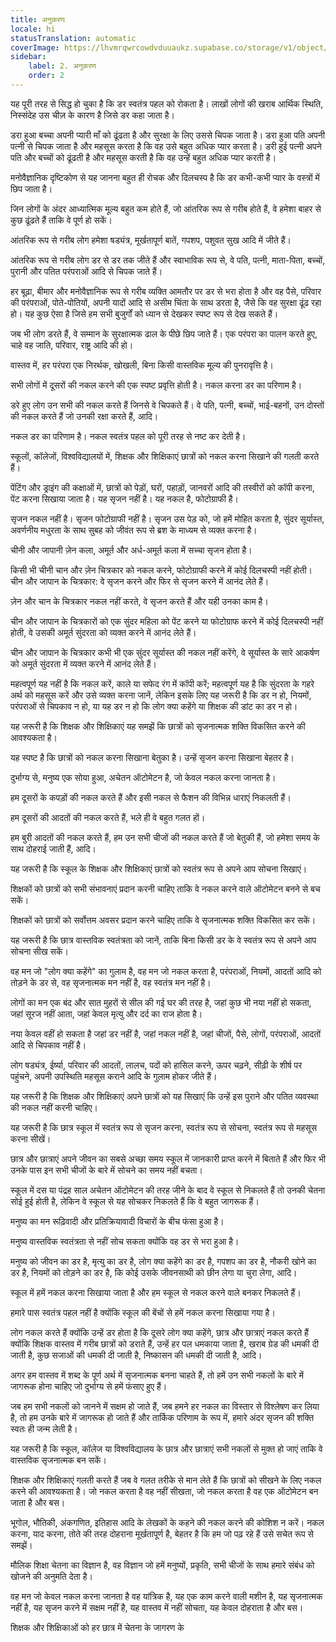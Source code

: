 ```yaml
---
title: अनुकरण
locale: hi
statusTranslation: automatic
coverImage: https://lhvmrqwrcowdvduuaukz.supabase.co/storage/v1/object/public/strapi-uploads/small_cover-educacion-fundamental.webp-2d51a7828a2b1309555be27f7e2a61a0.webp
sidebar:
    label: 2. अनुकरण
    order: 2
---
```

यह पूरी तरह से सिद्ध हो चुका है कि डर स्वतंत्र पहल को रोकता है। लाखों लोगों की खराब आर्थिक स्थिति, निस्संदेह उस चीज़ के कारण है जिसे डर कहा जाता है।

डरा हुआ बच्चा अपनी प्यारी माँ को ढूंढता है और सुरक्षा के लिए उससे चिपक जाता है। डरा हुआ पति अपनी पत्नी से चिपक जाता है और महसूस करता है कि वह उसे बहुत अधिक प्यार करता है। डरी हुई पत्नी अपने पति और बच्चों को ढूंढती है और महसूस करती है कि वह उन्हें बहुत अधिक प्यार करती है।

मनोवैज्ञानिक दृष्टिकोण से यह जानना बहुत ही रोचक और दिलचस्प है कि डर कभी-कभी प्यार के वस्त्रों में छिप जाता है।

जिन लोगों के अंदर आध्यात्मिक मूल्य बहुत कम होते हैं, जो आंतरिक रूप से गरीब होते हैं, वे हमेशा बाहर से कुछ ढूंढते हैं ताकि वे पूर्ण हो सकें।

आंतरिक रूप से गरीब लोग हमेशा षड्यंत्र, मूर्खतापूर्ण बातें, गपशप, पशुवत सुख आदि में जीते हैं।

आंतरिक रूप से गरीब लोग डर से डर तक जीते हैं और स्वाभाविक रूप से, वे पति, पत्नी, माता-पिता, बच्चों, पुरानी और पतित परंपराओं आदि से चिपक जाते हैं।

हर बूढ़ा, बीमार और मनोवैज्ञानिक रूप से गरीब व्यक्ति आमतौर पर डर से भरा होता है और वह पैसे, परिवार की परंपराओं, पोते-पोतियों, अपनी यादों आदि से असीम चिंता के साथ डरता है, जैसे कि वह सुरक्षा ढूंढ रहा हो। यह कुछ ऐसा है जिसे हम सभी बुजुर्गों को ध्यान से देखकर स्पष्ट रूप से देख सकते हैं।

जब भी लोग डरते हैं, वे सम्मान के सुरक्षात्मक ढाल के पीछे छिप जाते हैं। एक परंपरा का पालन करते हुए, चाहे वह जाति, परिवार, राष्ट्र आदि की हो।

वास्तव में, हर परंपरा एक निरर्थक, खोखली, बिना किसी वास्तविक मूल्य की पुनरावृत्ति है।

सभी लोगों में दूसरों की नकल करने की एक स्पष्ट प्रवृत्ति होती है। नकल करना डर का परिणाम है।

डरे हुए लोग उन सभी की नकल करते हैं जिनसे वे चिपकते हैं। वे पति, पत्नी, बच्चों, भाई-बहनों, उन दोस्तों की नकल करते हैं जो उनकी रक्षा करते हैं, आदि।

नकल डर का परिणाम है। नकल स्वतंत्र पहल को पूरी तरह से नष्ट कर देती है।

स्कूलों, कॉलेजों, विश्वविद्यालयों में, शिक्षक और शिक्षिकाएं छात्रों को नकल करना सिखाने की गलती करते हैं।

पेंटिंग और ड्राइंग की कक्षाओं में, छात्रों को पेड़ों, घरों, पहाड़ों, जानवरों आदि की तस्वीरों को कॉपी करना, पेंट करना सिखाया जाता है। यह सृजन नहीं है। यह नकल है, फोटोग्राफी है।

सृजन नकल नहीं है। सृजन फोटोग्राफी नहीं है। सृजन उस पेड़ को, जो हमें मोहित करता है, सुंदर सूर्यास्त, अवर्णनीय मधुरता के साथ सुबह को जीवंत रूप से ब्रश के माध्यम से व्यक्त करना है।

चीनी और जापानी ज़ेन कला, अमूर्त और अर्ध-अमूर्त कला में सच्चा सृजन होता है।

किसी भी चीनी चान और ज़ेन चित्रकार को नकल करने, फोटोग्राफी करने में कोई दिलचस्पी नहीं होती। चीन और जापान के चित्रकार: वे सृजन करने और फिर से सृजन करने में आनंद लेते हैं।

ज़ेन और चान के चित्रकार नकल नहीं करते, वे सृजन करते हैं और यही उनका काम है।

चीन और जापान के चित्रकारों को एक सुंदर महिला को पेंट करने या फोटोग्राफ करने में कोई दिलचस्पी नहीं होती, वे उसकी अमूर्त सुंदरता को व्यक्त करने में आनंद लेते हैं।

चीन और जापान के चित्रकार कभी भी एक सुंदर सूर्यास्त की नकल नहीं करेंगे, वे सूर्यास्त के सारे आकर्षण को अमूर्त सुंदरता में व्यक्त करने में आनंद लेते हैं।

महत्वपूर्ण यह नहीं है कि नकल करें, काले या सफेद रंग में कॉपी करें; महत्वपूर्ण यह है कि सुंदरता के गहरे अर्थ को महसूस करें और उसे व्यक्त करना जानें, लेकिन इसके लिए यह जरूरी है कि डर न हो, नियमों, परंपराओं से चिपकाव न हो, या यह डर न हो कि लोग क्या कहेंगे या शिक्षक की डांट का डर न हो।

यह जरूरी है कि शिक्षक और शिक्षिकाएं यह समझें कि छात्रों को सृजनात्मक शक्ति विकसित करने की आवश्यकता है।

यह स्पष्ट है कि छात्रों को नकल करना सिखाना बेतुका है। उन्हें सृजन करना सिखाना बेहतर है।

दुर्भाग्य से, मनुष्य एक सोया हुआ, अचेतन ऑटोमेटन है, जो केवल नकल करना जानता है।

हम दूसरों के कपड़ों की नकल करते हैं और इसी नकल से फैशन की विभिन्न धाराएं निकलती हैं।

हम दूसरों की आदतों की नकल करते हैं, भले ही वे बहुत गलत हों।

हम बुरी आदतों की नकल करते हैं, हम उन सभी चीजों की नकल करते हैं जो बेतुकी हैं, जो हमेशा समय के साथ दोहराई जाती हैं, आदि।

यह जरूरी है कि स्कूल के शिक्षक और शिक्षिकाएं छात्रों को स्वतंत्र रूप से अपने आप सोचना सिखाएं।

शिक्षकों को छात्रों को सभी संभावनाएं प्रदान करनी चाहिए ताकि वे नकल करने वाले ऑटोमेटन बनने से बच सकें।

शिक्षकों को छात्रों को सर्वोत्तम अवसर प्रदान करने चाहिए ताकि वे सृजनात्मक शक्ति विकसित कर सकें।

यह जरूरी है कि छात्र वास्तविक स्वतंत्रता को जानें, ताकि बिना किसी डर के वे स्वतंत्र रूप से अपने आप सोचना सीख सकें।

वह मन जो "लोग क्या कहेंगे" का गुलाम है, वह मन जो नकल करता है, परंपराओं, नियमों, आदतों आदि को तोड़ने के डर से, वह सृजनात्मक मन नहीं है, वह स्वतंत्र मन नहीं है।

लोगों का मन एक बंद और सात मुहरों से सील की गई घर की तरह है, जहां कुछ भी नया नहीं हो सकता, जहां सूरज नहीं आता, जहां केवल मृत्यु और दर्द का राज होता है।

नया केवल वहीं हो सकता है जहां डर नहीं है, जहां नकल नहीं है, जहां चीजों, पैसे, लोगों, परंपराओं, आदतों आदि से चिपकाव नहीं है।

लोग षड्यंत्र, ईर्ष्या, परिवार की आदतों, लालच, पदों को हासिल करने, ऊपर चढ़ने, सीढ़ी के शीर्ष पर पहुंचने, अपनी उपस्थिति महसूस कराने आदि के गुलाम होकर जीते हैं।

यह जरूरी है कि शिक्षक और शिक्षिकाएं अपने छात्रों को यह सिखाएं कि उन्हें इस पुराने और पतित व्यवस्था की नकल नहीं करनी चाहिए।

यह जरूरी है कि छात्र स्कूल में स्वतंत्र रूप से सृजन करना, स्वतंत्र रूप से सोचना, स्वतंत्र रूप से महसूस करना सीखें।

छात्र और छात्राएं अपने जीवन का सबसे अच्छा समय स्कूल में जानकारी प्राप्त करने में बिताते हैं और फिर भी उनके पास इन सभी चीजों के बारे में सोचने का समय नहीं बचता।

स्कूल में दस या पंद्रह साल अचेतन ऑटोमेटन की तरह जीने के बाद वे स्कूल से निकलते हैं तो उनकी चेतना सोई हुई होती है, लेकिन वे स्कूल से यह सोचकर निकलते हैं कि वे बहुत जागरूक हैं।

मनुष्य का मन रूढ़िवादी और प्रतिक्रियावादी विचारों के बीच फंसा हुआ है।

मनुष्य वास्तविक स्वतंत्रता से नहीं सोच सकता क्योंकि वह डर से भरा हुआ है।

मनुष्य को जीवन का डर है, मृत्यु का डर है, लोग क्या कहेंगे का डर है, गपशप का डर है, नौकरी खोने का डर है, नियमों को तोड़ने का डर है, कि कोई उसके जीवनसाथी को छीन लेगा या चुरा लेगा, आदि।

स्कूल में हमें नकल करना सिखाया जाता है और हम स्कूल से नकल करने वाले बनकर निकलते हैं।

हमारे पास स्वतंत्र पहल नहीं है क्योंकि स्कूल की बेंचों से हमें नकल करना सिखाया गया है।

लोग नकल करते हैं क्योंकि उन्हें डर होता है कि दूसरे लोग क्या कहेंगे, छात्र और छात्राएं नकल करते हैं क्योंकि शिक्षक वास्तव में गरीब छात्रों को डराते हैं, उन्हें हर पल धमकाया जाता है, खराब ग्रेड की धमकी दी जाती है, कुछ सजाओं की धमकी दी जाती है, निष्कासन की धमकी दी जाती है, आदि।

अगर हम वास्तव में शब्द के पूर्ण अर्थ में सृजनात्मक बनना चाहते हैं, तो हमें उन सभी नकलों के बारे में जागरूक होना चाहिए जो दुर्भाग्य से हमें फंसाए हुए हैं।

जब हम सभी नकलों को जानने में सक्षम हो जाते हैं, जब हमने हर नकल का विस्तार से विश्लेषण कर लिया है, तो हम उनके बारे में जागरूक हो जाते हैं और तार्किक परिणाम के रूप में, हमारे अंदर सृजन की शक्ति स्वतः ही जन्म लेती है।

यह जरूरी है कि स्कूल, कॉलेज या विश्वविद्यालय के छात्र और छात्राएं सभी नकलों से मुक्त हो जाएं ताकि वे वास्तविक सृजनात्मक बन सकें।

शिक्षक और शिक्षिकाएं गलती करते हैं जब वे गलत तरीके से मान लेते हैं कि छात्रों को सीखने के लिए नकल करने की आवश्यकता है। जो नकल करता है वह नहीं सीखता, जो नकल करता है वह एक ऑटोमेटन बन जाता है और बस।

भूगोल, भौतिकी, अंकगणित, इतिहास आदि के लेखकों के कहने की नकल करने की कोशिश न करें। नकल करना, याद करना, तोते की तरह दोहराना मूर्खतापूर्ण है, बेहतर है कि हम जो पढ़ रहे हैं उसे सचेत रूप से समझें।

मौलिक शिक्षा चेतना का विज्ञान है, वह विज्ञान जो हमें मनुष्यों, प्रकृति, सभी चीजों के साथ हमारे संबंध को खोजने की अनुमति देता है।

वह मन जो केवल नकल करना जानता है वह यांत्रिक है, यह एक काम करने वाली मशीन है, यह सृजनात्मक नहीं है, यह सृजन करने में सक्षम नहीं है, यह वास्तव में नहीं सोचता, यह केवल दोहराता है और बस।

शिक्षक और शिक्षिकाओं को हर छात्र में चेतना के जागरण के
